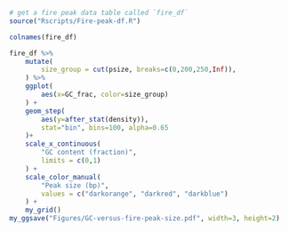 ```r
# get a fire peak data table called `fire_df`
source("Rscripts/Fire-peak-df.R")

```


```r
colnames(fire_df)

fire_df %>%
    mutate(
        size_group = cut(psize, breaks=c(0,200,250,Inf)),
    ) %>%
    ggplot(
        aes(x=GC_frac, color=size_group)
    ) +
    geom_step(
        aes(y=after_stat(density)),
        stat="bin", bins=100, alpha=0.65
    )+
    scale_x_continuous(
        "GC content (fraction)",
        limits = c(0,1)
    ) +
    scale_color_manual(
        "Peak size (bp)",
        values = c("darkorange", "darkred", "darkblue")
    ) +
    my_grid() 
my_ggsave("Figures/GC-versus-fire-peak-size.pdf", width=3, height=2)
```